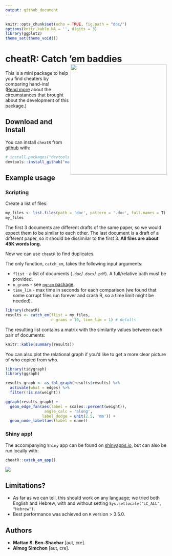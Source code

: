 ```yaml
---
output: github_document
---
```


```r
knitr::opts_chunk$set(echo = TRUE, fig.path = "doc/")
options(knitr.kable.NA = '', digits = 3)
library(ggplot2)
theme_set(theme_void())
```

<!-- README.md is generated from README.Rmd. Please edit that file -->

# cheatR: Catch 'em baddies <img src="doc\cheatRball.png" align="right" height="345" width="300"/>

This is a mini package to help you find cheaters by comparing hand-ins!  
([Read more](https://mattansb.blogspot.com/2018/07/cheatr-r-package-for-catching-cheaters.html) about the circumstances that brought about the development of this package.)

## Download and Install

You can install `cheatR` from [github](https://github.com/mattansb/cheatR) with:

```R
# install.packages("devtools")
devtools::install_github("mattansb/cheatR")
```

## Example usage

### Scripting

Create a list of files:

```r
my_files <- list.files(path = 'doc', pattern = '.doc', full.names = T)
my_files
```
The first 3 documents are different drafts of the same paper, so we would expect them to be similar to each other. The last document is a draft of a different paper, so it should be dissimilar to the first 3. **All files are about 45K words long.**

Now we can use `cheatR` to find duplicates.  

The only function, `catch_em`, takes the following input arguments:  
  
  - `flist` - a list of documents (`.doc`/`.docx`/`.pdf`). A full/relative path must be provided.
  - `n_grams` - see [`ngram` package](https://github.com/wrathematics/ngram).
  - `time_lim` - max time in seconds for each comparison (we found that some corrupt files run forever and crash R, so a time limit might be needed).

```r
library(cheatR)
results <- catch_em(flist = my_files,
                    n_grams = 10, time_lim = 1) # defults
```

The resulting list contains a matrix with the similarity values between each pair of documents:

```r
knitr::kable(summary(results))
```

You can also plot the relational graph if you'd like to get a more clear picture of who copied from who.

```r
library(tidygraph)
library(ggraph)

results_graph <- as_tbl_graph(results$results) %>% 
  activate(what = edges) %>%
  filter(!is.na(weight))

ggraph(results_graph) +
  geom_edge_fan(aes(label = scales::percent(weight)),
                 angle_calc = 'along',
                label_dodge = unit(2.5, 'mm')) +
  geom_node_label(aes(label = name))

```

### Shiny app!

The accompanying `Shiny` app can be found on [shinyapps.io](https://almogsi.shinyapps.io/cheatR/), but can also be run locally with:

```R
cheatR::catch_em_app()
```

<img src="doc\shiny_app.PNG" align="center"/>

## Limitations?
  
  - As far as we can tell, this should work on any language; we tried both English and Hebrew, with and without setting `Sys.setlocale("LC_ALL", "Hebrew")`.  
  - Best performance was achieved on `R` version > 3.5.0.

## Authors

  - **Mattan S. Ben-Shachar** [aut, cre].
  - **Almog Simchon** [aut, cre].
